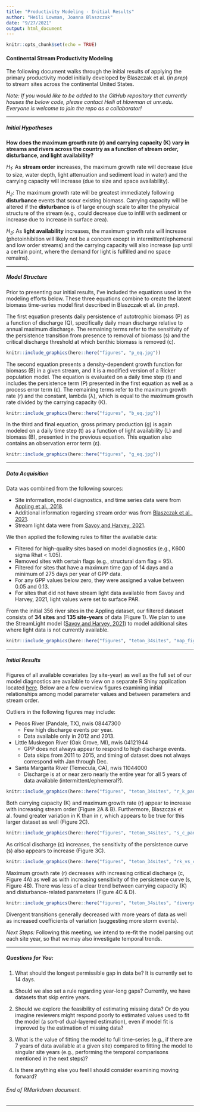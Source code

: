 ```yaml
---
title: "Productivity Modeling - Initial Results"
author: "Heili Lowman, Joanna Blaszczak"
date: "9/27/2021"
output: html_document
---
```


```r
knitr::opts_chunk$set(echo = TRUE)
```

#### Continental Stream Productivity Modeling

The following document walks through the initial results of applying the primary productivity model initially developed by Blaszczak et al. (*in prep*) to stream sites across the continental United States.

*Note: If you would like to be added to the GitHub repository that currently houses the below code, please contact Heili at hlowman at unr.edu. Everyone is welcome to join the repo as a collaborator!*

***

##### Initial Hypotheses

**How does the maximum growth rate (r) and carrying capacity (K) vary in streams and rivers across the country as a function of stream order, disturbance, and light availability?**

*H~1~*: As **stream order** increases, the maximum growth rate will decrease (due to size, water depth, light attenuation and sediment load in water) and the carrying capacity will increase (due to size and space availability).

*H~2~*: The maximum growth rate will be greatest immediately following **disturbance** events that scour existing biomass. Carrying capacity will be altered if the **disturbance** is of large enough scale to alter the physical structure of the stream (e.g., could decrease due to infill with sediment or increase due to increase in surface area).

*H~3~*: As **light availability** increases, the maximum growth rate will increase (photoinhibition will likely not be a concern except in intermittent/ephemeral and low order streams) and the carrying capacity will also increase (up until a certain point, where the demand for light is fulfilled and no space remains).

***

##### Model Structure

Prior to presenting our initial results, I've included the equations used in the modeling efforts below. These three equations combine to create the latent biomass time-series model first described in Blaszczak et al. (*in prep*).

The first equation presents daily persistence of autotrophic biomass (P) as a function of discharge (Q), specifically daily mean discharge relative to annual maximum discharge. The remaining terms refer to the sensitivity of the persistence transition from presence to removal of biomass (s) and the critical discharge threshold at which benthic biomass is removed (c).

```r

knitr::include_graphics(here::here("figures", "p_eq.jpg"))

```

The second equation presents a density-dependent growth function for biomass (B) in a given stream, and it is a modified version of a Ricker population model. The equation is evaluated on a daily time step (t) and includes the persistence term (P) presented in the first equation as well as a process error term (ε). The remaining terms refer to the maximum growth rate (r) and the constant, lambda (λ), which is equal to the maximum growth rate divided by the carrying capacity (K).

```r

knitr::include_graphics(here::here("figures", "b_eq.jpg"))

```

In the third and final equation, gross primary production (g) is again modeled on a daily time step (t) as a function of light availability (L) and biomass (B), presented in the previous equation. This equation also contains an observation error term (ε).

```r

knitr::include_graphics(here::here("figures", "g_eq.jpg"))

```

***

##### Data Acquisition

Data was combined from the following sources:

- Site information, model diagnostics, and time series data were from [Appling et al., 2018](https://www.sciencebase.gov/catalog/item/59bff507e4b091459a5e0982).
- Additional information regarding stream order was from [Blaszczak et al., 2021](https://www.sciencebase.gov/catalog/item/606f60afd34ef99870188ee5).
- Stream light data were from [Savoy and Harvey, 2021](https://www.sciencebase.gov/catalog/item/5f974adfd34e198cb77db168).

We then applied the following rules to filter the available data:

- Filtered for high-quality sites based on model diagnostics (e.g., K600 sigma Rhat < 1.05).
- Removed sites with certain flags (e.g., structural dam flag = 95).
- Filtered for sites that have a maximum time gap of 14 days and a minimum of 275 days per year of GPP data.
- For any GPP values below zero, they were assigned a value between 0.05 and 0.13.
- For sites that did not have stream light data available from Savoy and Harvey, 2021, light values were set to surface PAR.

From the initial 356 river sites in the Appling dataset, our filtered dataset consists of **34 sites** and **135 site-years** of data (Figure 1). We plan to use the StreamLight model ([Savoy and Harvey, 2021](https://www.sciencebase.gov/catalog/item/5f974adfd34e198cb77db168)) to model additional sites where light data is not currently available.

```r

knitr::include_graphics(here::here("figures", "teton_34sites", "map_fig_34sites.png"))

```

***

##### Initial Results

Figures of all available covariates (by site-year) as well as the full set of our model diagnostics are available to view on a separate R Shiny application located [here](https://hlowman.shinyapps.io/shiny/). Below are a few overview figures examining initial relationships among model parameter values and between parameters and stream order.

Outliers in the following figures may include:

- Pecos River (Pandale, TX), nwis 08447300
     - Few high discharge events per year.
     - Data available only in 2012 and 2013.
     
- Little Muskegon River (Oak Grove, MI), nwis 04121944
     - GPP does not always appear to respond to high discharge events.
     - Data skips from 2011 to 2015, and timing of dataset does not always correspond with Jan through Dec.
     
- Santa Margarita River (Temecula, CA), nwis 11044000
     - Discharge is at or near zero nearly the entire year for all 5 years of data available (intermittent/ephemeral?).

```r

knitr::include_graphics(here::here("figures", "teton_34sites", "r_k_paneled.jpg"))

```

Both carrying capacity (K) and maximum growth rate (r) appear to increase with increasing stream order (Figure 2A & B). Furthermore, Blaszczak et al. found greater variation in K than in r, which appears to be true for this larger dataset as well (Figure 2C).  

```r

knitr::include_graphics(here::here("figures", "teton_34sites", "s_c_paneled.jpg"))

```

As critical discharge (c) increases, the sensitivity of the persistence curve (s) also appears to increase (Figure 3C).

```r

knitr::include_graphics(here::here("figures", "teton_34sites", "rk_vs_cs.jpg"))

```

Maximum growth rate (r) decreases with increasing critical discharge (c, Figure 4A) as well as with increasing sensitivity of the persistence curve (s, Figure 4B). There was less of a clear trend between carrying capacity (K) and disturbance-related parameters (Figure 4C & D).

```r

knitr::include_graphics(here::here("figures", "teton_34sites", "divergences_paneled.jpg"))

```

Divergent transitions generally decreased with more years of data as well as increased coefficients of variation (suggesting more storm events).

*Next Steps:* Following this meeting, we intend to re-fit the model parsing out each site year, so that we may also investigate temporal trends.

***

##### Questions for You:

(1) What should the longest permissible gap in data be? It is currently set to 14 days.

(a) Should we also set a rule regarding year-long gaps? Currently, we have datasets that skip entire years.

(2) Should we explore the feasibility of estimating missing data? Or do you imagine reviewers might respond poorly to estimated values used to fit the model (a sort-of dual-layered estimation), even if model fit is improved by the estimation of missing data?

(3) What is the value of fitting the model to full time-series (e.g., if there are 7 years of data available at a given site) compared to fitting the model to singular site years (e.g., performing the temporal comparisons mentioned in the next steps)?

(4) Is there anything else you feel I should consider examining moving forward?

###### End of RMarkdown document.

***
